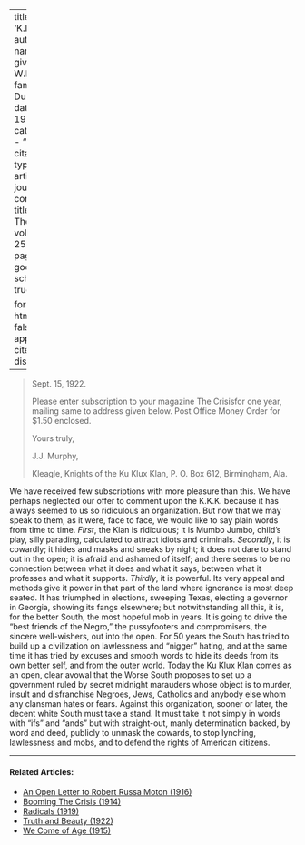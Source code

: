 
---
title: 'K.K.K.'
author:
  - name:
      given: W.E.B.
      family: Du Bois
date: May 1922
categories: 
  - ""
citation: 
  type: article-journal
  container-title: The Crisis
  volume: 25
  issue: 1
  page: 11
google-scholar: true

format:
  html:
    toc: false
    appendix-cite-as: display
---



> Sept. 15, 1922.<p>Please enter subscription to your magazine <span class="crisis-title">The Crisis</span>for one year, mailing same to address given below. Post Office Money Order for $1.50 enclosed.<p>Yours truly,<p>J.J. Murphy,<p>Kleagle, Knights of the Ku Klux Klan, P. O. Box 612, Birmingham, Ala. 

We have received few subscriptions with more pleasure than this. We have perhaps neglected our offer to comment upon the K.K.K. because it has always seemed to us so ridiculous an organization. But now that we may speak to them, as it were, face to face, we would like to say plain words from time to time. *First*, the Klan is ridiculous; it is Mumbo Jumbo, child's play, silly parading, calculated to attract idiots and criminals. *Secondly*, it is cowardly; it hides and masks and sneaks by night; it does not dare to stand out in the open; it is afraid and ashamed of itself; and there seems to be no connection between what it does and what it says, between what it professes and what it supports. *Thirdly*, it is powerful. Its very appeal and methods give it power in that part of the land where ignorance is most deep seated. It has triumphed in elections, sweeping Texas, electing a governor in Georgia, showing its fangs elsewhere; but notwithstanding all this, it is, for the better South, the most hopeful mob in years. It is going to drive the "best friends of the Negro," the pussyfooters and compromisers, the sincere well-wishers, out into the open. For 50 years the South has tried to build up a civilization on lawlessness and "nigger" hating, and at the same time it has tried by excuses and smooth words to hide its deeds from its own better self, and from the outer world. Today the Ku Klux Klan comes as an open, clear avowal that the Worse South proposes to set up a government ruled by secret midnight marauders whose object is to murder, insult and disfranchise Negroes, Jews, Catholics and anybody else whom any clansman hates or fears. Against this organization, sooner or later, the decent white South must take a stand. It must take it not simply in words with "ifs" and "ands" but with straight-out, manly determination backed, by word and deed, publicly to unmask the cowards, to stop lynching, lawlessness and mobs, and to defend the rights of American citizens. 

<!-- Similar articles start here -->
<div  class="clear-wrap"></div>
<hr>
#### Related Articles:

* [An Open Letter to Robert Russa Moton (1916)](/Volumes/12/03/open_letter.html)
* [Booming The Crisis (1914)](/Volumes/07/05/booming_crisis.html)
* [Radicals (1919)](/Volumes/19/02/radicals.html)
* [Truth and Beauty (1922)](/Volumes/25/01/truth_and_beauty.html)
* [We Come of Age (1915)](/Volumes/11/01/we_come_of_age.html)

<!-- Similar articles end here -->